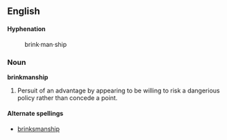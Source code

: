 ==English==

====Hyphenation====
:brink&middot;man&middot;ship

===Noun===
'''brinkmanship'''

# Persuit of an advantage by appearing to be willing to risk a dangerious policy rather than concede a point.

====Alternate spellings====
*[[brinksmanship]]